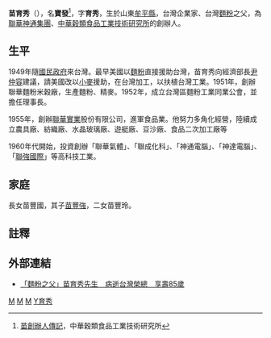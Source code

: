 '''苗育秀'''（{{bd|1920年|11月23日|2004年|3月30日|catIdx=M}}），名'''寶發'''<ref name=創辦人>[http://www.cgprdi.org.tw/about/about.htm 苗創辦人傳記]，中華穀類食品工業技術研究所</ref>，字'''育秀'''，生於山東[[牟平縣|牟平縣]]，台灣企業家、台灣[[麵粉|麵粉]]之父，為[[聯華神通集團|聯華神通集團]]、[[中華穀類食品工業技術研究所|中華穀類食品工業技術研究所]]的創辦人。

==生平==
1949年隨[[國民政府|國民政府]]來台灣。最早美國以[[麵粉|麵粉]]直接援助台灣，苗育秀向經濟部長[[尹仲容|尹仲容]]建議，請美國改以[[小麥|小麥]]援助，在台灣加工，以扶植台灣工業。1951年，創辦聯華麵粉米穀廠，生產麵粉、精麥。1952年，成立台灣區麵粉工業同業公會，並擔任理事長。

1955年，創辦[[聯華實業|聯華實業]]股份有限公司，進軍食品業。他努力多角化經營，陸續成立農具廠、紡織廠、水晶玻璃廠、遊艇廠、豆沙廠、食品二次加工廠等

1960年代開始，投資創辦「聯華氣體」、「聯成化科」、「神通電腦」、「神達電腦」、「[[聯強國際|聯強國際]]」等高科技工業。

==家庭==
長女苗豐國，其子[[苗豐強|苗豐強]]，二女苗豐玲。

==註釋==
{{reflist}}
==外部連結==
*[http://www.nownews.com/2004/03/30/184-1608901.htm 「麵粉之父」苗育秀先生　病逝台灣榮總　享壽85歲]

[[Category:中華民國企業家|M]]
[[Category:台灣戰後山東移民|M]]
[[Category:牟平人|M]]
[[Category:苗姓|Y育秀]]